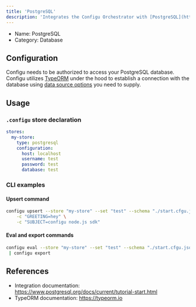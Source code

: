 ```yaml
---
title: 'PostgreSQL'
description: 'Integrates the Configu Orchestrator with [PostgreSQL](https://www.postgresql.org).'
---
```


- Name: PostgreSQL
- Category: Database

## Configuration

Configu needs to be authorized to access your PostgreSQL database. Configu utilizes [TypeORM](https://typeorm.io) under the hood to establish a connection with the database using [data source options](https://typeorm.io/data-source-options#postgres--cockroachdb-data-source-options) you need to supply.

## Usage

### `.configu` store declaration

```yaml
stores:
  my-store:
    type: postgresql
    configuration:
      host: localhost
      username: test
      password: test
      database: test
```

### CLI examples

#### Upsert command

```bash
configu upsert --store "my-store" --set "test" --schema "./start.cfgu.json" \
    -c "GREETING=hey" \
    -c "SUBJECT=configu node.js sdk"
```

#### Eval and export commands

```bash
configu eval --store "my-store" --set "test" --schema "./start.cfgu.json" \
 | configu export
```

## References

- Integration documentation: https://www.postgresql.org/docs/current/tutorial-start.html
- TypeORM documentation: https://typeorm.io

